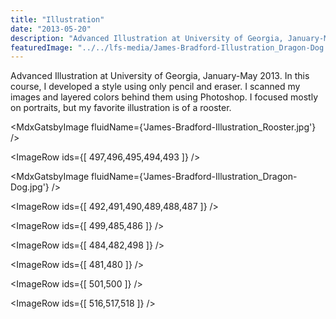 ```yaml
---
title: "Illustration"
date: "2013-05-20"
description: "Advanced Illustration at University of Georgia, January-May 2013. In this course, I developed a style using only pencil and eraser. I scanned my images and layered colors behind them using Photoshop. I focused mostly on portraits, but my favorite illustration is of a rooster."
featuredImage: "../../lfs-media/James-Bradford-Illustration_Dragon-Dog.jpg"
---
```



Advanced Illustration at University of Georgia, January-May 2013. In this course, I developed a style using only pencil and eraser. I scanned my images and layered colors behind them using Photoshop. I focused mostly on portraits, but my favorite illustration is of a rooster.

<MdxGatsbyImage fluidName={'James-Bradford-Illustration_Rooster.jpg'} />

<ImageRow ids={[ 497,496,495,494,493 ]} />

<MdxGatsbyImage fluidName={'James-Bradford-Illustration_Dragon-Dog.jpg'} />

<ImageRow ids={[ 492,491,490,489,488,487 ]} />

<ImageRow ids={[ 499,485,486 ]} />

<ImageRow ids={[ 484,482,498 ]} />

<ImageRow ids={[ 481,480 ]} />

<ImageRow ids={[ 501,500 ]} />

<ImageRow ids={[ 516,517,518 ]} />
